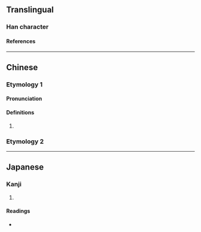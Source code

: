 {{character info}}
==Translingual==

===Han character===
{{Han char|rn=46|rad=山|as=06|sn=9|four=27770|canj=HRU,XHRU|ids=⿱𠂤山}}

====References====
{{Han ref|kx=0310.120|dkj=08023|dj=0610.180|hdz=10770.180|uh=5CCA}}

----

==Chinese==

===Etymology 1===
{{zh-forms}}

====Pronunciation====
{{zh-pron
|m=fù
|c=fau6
|cat=n
}}

====Definitions====
{{zh-hanzi}}

# {{zh-alt-form|阜|[[mound]]}}

===Etymology 2===
{{zh-see|𡴎|v}}

----

==Japanese==

===Kanji===
{{ja-kanji|grade=|rs=山06}}

# {{rfdef|ja|sort=山06}}

====Readings====
* {{ja-readings|on=[[ふ]] (fu)|kun=}}